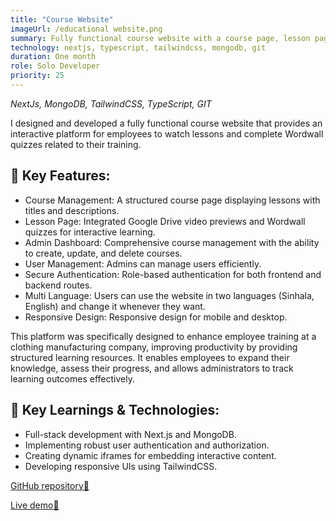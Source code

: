 ```yaml
---
title: "Course Website"
imageUrl: /educational website.png
summary: Fully functional course website with a course page, lesson page, admin course management, admin user management, video previews, and playable game preview
technology: nextjs, typescript, tailwindcss, mongodb, git
duration: One month
role: Solo Developer
priority: 25
---
```


_NextJs, MongoDB, TailwindCSS, TypeScript, GIT_

I designed and developed a fully functional course website that provides an interactive platform for employees to watch lessons and complete Wordwall quizzes related to their training.

## 🦾 Key Features:

- Course Management: A structured course page displaying lessons with titles and descriptions.
- Lesson Page: Integrated Google Drive video previews and Wordwall quizzes for interactive learning.
- Admin Dashboard: Comprehensive course management with the ability to create, update, and delete courses.
- User Management: Admins can manage users efficiently.
- Secure Authentication: Role-based authentication for both frontend and backend routes.
- Multi Language: Users can use the website in two languages (Sinhala, English) and change it whenever they want.
- Responsive Design: Responsive design for mobile and desktop.

This platform was specifically designed to enhance employee training at a clothing manufacturing company, improving productivity by providing structured learning resources. It enables employees to expand their knowledge, assess their progress, and allows administrators to track learning outcomes effectively.

## 🧠 Key Learnings & Technologies:

- Full-stack development with Next.js and MongoDB.
- Implementing robust user authentication and authorization.
- Creating dynamic iframes for embedding interactive content.
- Developing responsive UIs using TailwindCSS.

[GitHub repository🔗](https://github.com/harshamalvishwajith/course)

[Live demo🔗](https://video-quiz-page.netlify.app/)
